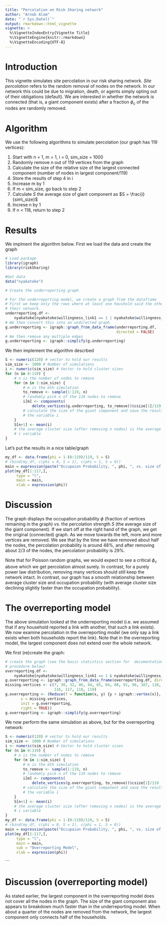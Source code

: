 ```yaml
---
title: "Percolation on Risk Sharing network"
author: "Arnob Alam"
date: "`r Sys.Date()`"
output: rmarkdown::html_vignette
vignette: >
  %\VignetteIndexEntry{Vignette Title}
  %\VignetteEngine{knitr::rmarkdown}
  %\VignetteEncoding{UTF-8}
---
```


# Introduction

This vignette simulates site percolation in our risk sharing network.  _Site
percolation_ refers to the random removal of nodes on the network.  In our
network this could be due to migration, death, or agents simply opting out of
their obligations (default).  We are interested in whether the network is
connected (that is, a giant component exists) after a fraction $\phi_c$ of the
nodes are randomly removed.

# Algorithm

We use the following algorithms to simulate percolation (our graph has 119
vertices):

1. Start with n = 1, m = 1, i = 0, sim_size = 1000
2. Randomly remove n out of 119 vertices from the graph
3. Calculate the size of the relative size of the largest connected component
(number of nodes in largest component/119)
4. Store the results of step 4 in i
5. Increase m by 1
6. If m < sim_size, go back to step 2
7. Calculate $S$ the average size of giant component as $S = \frac{i}{sim\_size}$
8. Increse n by 1
9. If n < 118, return to step 2

# Results

We implment the algorithm below. First we load the data and create the graph

```r
# Load package
library(igraph)
library(riskSharing)

#Get data
data("nyakatoke")

# Create the underreporting graph

# For the underreporting model, we create a graph from the dataframe
# First we keep only the rows where at least one houshold said the other is in
# their network.
underreporting.df <- 
    nyakatoke[nyakatoke$willingness_link1 == 1 | nyakatoke$willingness_link2 == 1,]
# We then convert this into an undirected graph
g.underreporting <- igraph::graph_from_data_frame(underreporting.df, 
                                                  directed = FALSE)
# We then remove any multiple edges
g.underreporting <- igraph::simplify(g.underreporting)
```

We then implement the algorithm descrbed

```r
S <- numeric(120) # vector to hold our results
sim_size <- 1000 # Number of simulations
i <- numeric(sim_size) # Vector to hold cluster sizes
for (n in 0:119) {
    # n is the number of nodes to remove
    for (m in 1:sim_size) {
        # m is the mth simulation
        to_remove <- sample(1:119, n)
        # randomly pick n of the 119 nodes to remove
        i[m] <- components(
            delete_vertices(g.underreporting, to_remove))$csize[1]/119
        # calculate the size of the giant component and save the result to
        # the variable i
    }
    S[n+1] <- mean(i)
    # the average cluster size (after removing n nodes) is the average of the 
    # i variable
}
```

Let's put the results in a nice table/graph

```r
my_df <- data.frame(phi = 1-(0:119)/119, S = S)
# rbind(my_df, c(phi = 0, S = 1), c(phi = 1, S = 0))
main = expression(paste("Occupaion Probability, ", phi, ", vs. size of giant cluster ", S))
plot(my_df[1:117,], 
     type = "l", 
     main = main,
     xlab = expression(phi))
```

# Discussion

The graph displays the occupation probability $\phi$ (fraction of vertices
remaining in the graph) vs. the percolation strength $S$ (the average size of
the giant component).  If we start off at the right hand of the graph, we get 
the original (connected) graph.  As we move towards the left, more and more vertices
are removed.  We see that by the time we have removed about half the nodes, the
percolation probability is around 48%, and after removing about 2/3 of the nodes,
the percolation probability is 29%.

Note that for Poisson random graphs, we would expect to see a critical $\phi_c$
above which we get percolation almost surely.  In contrast, for a purely power
law distribution, removing many vertices should still keep the network intact.
In contrast, our graph has a smooth relationship between average cluster size
and occupation probability (with average cluster size declining slightly faster
than the occupation probability).

# The overreporting model

The above simulation looked at the underreporting model (i.e. we assumed that if
any household reported a link with another, that such a link exists).  We now
examine percolation in the overreporting model (we only say a link exists when
both households report the link).  Note that in the overreporting model, the
largest component does not extend over the whole network.

We first (re)create the graph:

```r
# create the graph (see the basic statistics section for  documentation of the
# procedure below)
overreporting.df <- 
    nyakatoke[nyakatoke$willingness_link1 == 1 & nyakatoke$willingness_link2 == 1,]
g.overreporting <- igraph::graph_from_data_frame(overreporting.df, directed = FALSE)
missing.vertices <- c(7, 30, 32, 46, 44, 65, 84, 88, 91, 96, 107, 110, 
                      116, 117, 118, 119)
g.overreporting <- (Reduce(f = function(x, y) {y + igraph::vertex(x)},
       x = missing.vertices,
       init = g.overreporting,
       right = TRUE))
g.overreporting <- igraph::simplify(g.overreporting)
```

We now perform the same simulation as above, but for the overreporting network:

```r
S <- numeric(120) # vector to hold our results
sim_size <- 1000 # Number of simulations
i <- numeric(sim_size) # Vector to hold cluster sizes
for (n in 0:119) {
    # n is the number of nodes to remove
    for (m in 1:sim_size) {
        # m is the mth simulation
        to_remove <- sample(1:119, n)
        # randomly pick n of the 119 nodes to remove
        i[m] <- components(
            delete_vertices(g.overreporting, to_remove))$csize[1]/119
        # calculate the size of the giant component and save the result to
        # the variable i
    }
    S[n+1] <- mean(i)
    # the average cluster size (after removing n nodes) is the average of the 
    # i variable
}
my_df <- data.frame(phi = 1-(0:119)/119, S = S)
# rbind(my_df, c(phi = 0, S = 1), c(phi = 1, S = 0))
main = expression(paste("Occupaion Probability, ", phi, ", vs. size of giant cluster ", S))
plot(my_df[1:117,], 
     type = "l", 
     main = main,
     sub = "Overreporting Model",
     xlab = expression(phi))
```
```

# Discussion (overreporting model)

As stated earlier, the largest component in the overreporting model does not
cover all the nodes in the graph.  The size of the giant component also appears
to breakdown much faster than in the underreporting model.  When about a quarter
of the nodes are removed from the network, the largest component only connects
half of the households.